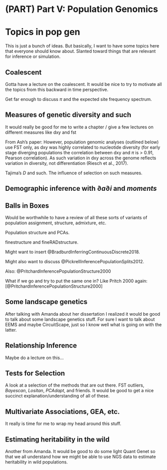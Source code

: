 # (PART) Part V: Population Genomics  {-}


# Topics in pop gen

This is just a bunch of ideas.  But basically, I want to have some topics here that
everyone should know about.  Slanted toward things that are relevant for inference
or simulation.




## Coalescent

Gotta have a lecture on the coalescent.  It would be nice to try to motivate
all the topics from this backward in time perspective.

Get far enough to discuss $\pi$ and the expected site frequency spectrum.


## Measures of genetic diversity and such

It would really be good for me to write a chapter / give a few lectures
on different measures like dxy and fst  

From Ash's paper:  However, population genomic analyses (outlined below) use FST only, as dxy was highly correlated to nucleotide diversity (for early stage diverging populations the correlation between dxy and $\pi$ is > 0.91, Pearson correlation). As such variation in dxy across the genome reflects variation in diversity, not differentiation (Riesch et al., 2017).

Tajima's $D$ and such.  The influence of selection on such measures.

## Demographic inference with $\partial a \partial i$ and _moments_



## Balls in Boxes

Would be worthwhile to have a review of all these sorts of variants of 
population assignment, structure, admixture, etc.

Population structure and PCAs.

finestructure and fineRADstructure.

Might want to insert @BradburdInferringContinuousDiscrete2018.

Might also want to discuss @PickrellInferencePopulationSplits2012.

Also: @PritchardInferencePopulationStructure2000

What if we go and try to put the same one in?  Like Pritch 2000 again: [@PritchardInferencePopulationStructure2000]


## Some landscape genetics

After talking with Amanda about her dissertation I realized it would be good
to talk about some landscape genetics stuff.  For sure I want to talk about
EEMS and maybe CircuitScape, just so I know well what is going on with the
latter.  


## Relationship Inference

Maybe do a lecture on this...


## Tests for Selection

A look at a selection of the methods that are out there.  FST outliers, _Bayescan_, _Lositan_, _PCAdapt_, and friends.  It would be good to get a nice succinct explanation/understanding of all of these.


## Multivariate Associations, GEA, etc.

It really is time for me to wrap my head around this stuff.


## Estimating heritability in the wild

Another from Amanda.  It would be good to do some light Quant Genet so that
we all understand how we might be able to use NGS data to estimate heritability
in wild populations.

